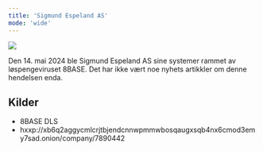 ```yaml
---
title: 'Sigmund Espeland AS'
mode: 'wide'
---
```


<Frame>
<img src="/images/espeland.png" noZoom/>
</Frame>

Den 14. mai 2024 ble Sigmund Espeland AS sine systemer rammet av løspengeviruset 8BASE. Det har ikke vært noe nyhets artikkler om denne hendelsen enda.



## Kilder
- 8BASE DLS
- hxxp://xb6q2aggycmlcrjtbjendcnnwpmmwbosqaugxsqb4nx6cmod3emy7sad.onion/company/7890442
